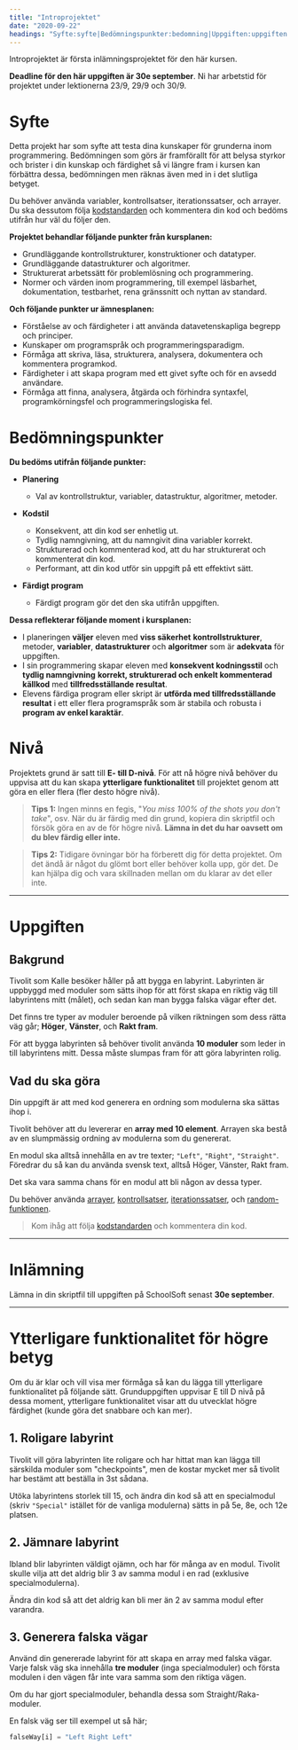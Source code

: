 ```yaml
---
title: "Introprojektet"
date: "2020-09-22"
headings: "Syfte:syfte|Bedömningspunkter:bedomning|Uppgiften:uppgiften|Inlämning:inlamning|För högre betyg:hogre-betyg"
---
```


Introprojektet är första inlämningsprojektet för den här kursen.

**Deadline för den här uppgiften är 30e september**. Ni har arbetstid för projektet under lektionerna 23/9, 29/9 och 30/9.

<a id="syfte"></a>

# Syfte

Detta projekt har som syfte att testa dina kunskaper för grunderna inom programmering. Bedömningen som görs är framförallt för att belysa styrkor och brister i din kunskap och färdighet så vi längre fram i kursen kan förbättra dessa, bedömningen men räknas även med in i det slutliga betyget.

Du behöver använda variabler, kontrollsatser, iterationssatser, och arrayer. Du ska dessutom följa [kodstandarden](https://guteteknik.netlify.app/prog1/kodstandard/) och kommentera din kod och bedöms utifrån hur väl du följer den.

**Projektet behandlar följande punkter från kursplanen:**

- Grundläggande kontrollstrukturer, konstruktioner och datatyper.
- Grundläggande datastrukturer och algoritmer.
- Strukturerat arbetssätt för problemlösning och programmering.
- Normer och värden inom programmering, till exempel läsbarhet, dokumentation, testbarhet, rena gränssnitt och nyttan av standard.

**Och följande punkter ur ämnesplanen:**

- Förståelse av och färdigheter i att använda datavetenskapliga begrepp och principer.
- Kunskaper om programspråk och programmeringsparadigm.
- Förmåga att skriva, läsa, strukturera, analysera, dokumentera och kommentera programkod.
- Färdigheter i att skapa program med ett givet syfte och för en avsedd användare.
- Förmåga att finna, analysera, åtgärda och förhindra syntaxfel, programkörningsfel och programmeringslogiska fel.

<a id="bedomning"></a>

# Bedömningspunkter

**Du bedöms utifrån följande punkter:**

- **Planering**

  - Val av kontrollstruktur, variabler, datastruktur, algoritmer, metoder.

- **Kodstil**

  - Konsekvent, att din kod ser enhetlig ut.
  - Tydlig namngivning, att du namngivit dina variabler korrekt.
  - Strukturerad och kommenterad kod, att du har strukturerat och kommenterat din kod.
  - Performant, att din kod utför sin uppgift på ett effektivt sätt.

- **Färdigt program**
  - Färdigt program gör det den ska utifrån uppgiften.

**Dessa reflekterar följande moment i kursplanen:**

- I planeringen **väljer** eleven med **viss säkerhet** **kontrollstrukturer**, metoder, **variabler**, **datastrukturer** och **algoritmer** som är **adekvata** för uppgiften.
- I sin programmering skapar eleven med **konsekvent kodningsstil** och **tydlig namngivning** **korrekt, strukturerad och enkelt kommenterad källkod** med **tillfredsställande resultat**.
- Elevens färdiga program eller skript är **utförda med tillfredsställande resultat** i ett eller flera programspråk som är stabila och robusta i **program av enkel karaktär**.

# Nivå

Projektets grund är satt till **E- till D-nivå**. För att nå högre nivå behöver du uppvisa att du kan skapa **ytterligare funktionalitet** till projektet genom att göra en eller flera (fler desto högre nivå).

> **Tips 1:** Ingen minns en fegis, "_You miss 100% of the shots you don't take_", osv. När du är färdig med din grund, kopiera din skriptfil och försök göra en av de för högre nivå. **Lämna in det du har oavsett om du blev färdig eller inte.**

> **Tips 2:** Tidigare övningar bör ha förberett dig för detta projektet. Om det ändå är något du glömt bort eller behöver kolla upp, gör det. De kan hjälpa dig och vara skillnaden mellan om du klarar av det eller inte.

---

<a id="uppgiften"></a>

# Uppgiften

## Bakgrund

Tivolit som Kalle besöker håller på att bygga en labyrint. Labyrinten är uppbyggd med moduler som sätts ihop för att först skapa en riktig väg till labyrintens mitt (målet), och sedan kan man bygga falska vägar efter det.

Det finns tre typer av moduler beroende på vilken riktningen som dess rätta väg går; **Höger**, **Vänster**, och **Rakt fram**.

För att bygga labyrinten så behöver tivolit använda **10 moduler** som leder in till labyrintens mitt. Dessa måste slumpas fram för att göra labyrinten rolig.

## Vad du ska göra

Din uppgift är att med kod generera en ordning som modulerna ska sättas ihop i.

Tivolit behöver att du levererar en **array med 10 element**. Arrayen ska bestå av en slumpmässig ordning av modulerna som du genererat.

En modul ska alltså innehålla en av tre texter; `"Left"`, `"Right"`, `"Straight"`. Föredrar du så kan du använda svensk text, alltså Höger, Vänster, Rakt fram.

Det ska vara samma chans för en modul att bli någon av dessa typer.

Du behöver använda [arrayer](https://guteteknik.netlify.app/prog1/arrayer/), [kontrollsatser](https://guteteknik.netlify.app/prog1/kontrollsatser/), [iterationssatser](https://guteteknik.netlify.app/prog1/iterationssatser/), och [random-funktionen](https://guteteknik.netlify.app/prog1/random/).

> Kom ihåg att följa [kodstandarden](https://guteteknik.netlify.app/prog1/kodstandard/) och kommentera din kod.

---

<a id="inlamning"></a>

# Inlämning

Lämna in din skriptfil till uppgiften på SchoolSoft senast **30e september**.

---

<a id="hogre-betyg"></a>

# Ytterligare funktionalitet för högre betyg

Om du är klar och vill visa mer förmåga så kan du lägga till ytterligare funktionalitet på följande sätt. Grunduppgiften uppvisar E till D nivå på dessa moment, ytterligare funktionalitet visar att du utvecklat högre färdighet (kunde göra det snabbare och kan mer).

## 1. Roligare labyrint

Tivolit vill göra labyrinten lite roligare och har hittat man kan lägga till särskilda moduler som "checkpoints", men de kostar mycket mer så tivolit har bestämt att beställa in 3st sådana.

Utöka labyrintens storlek till 15, och ändra din kod så att en specialmodul (skriv `"Special"` istället för de vanliga modulerna) sätts in på 5e, 8e, och 12e platsen.

## 2. Jämnare labyrint

Ibland blir labyrinten väldigt ojämn, och har för många av en modul. Tivolit skulle vilja att det aldrig blir 3 av samma modul i en rad (exklusive specialmodulerna).

Ändra din kod så att det aldrig kan bli mer än 2 av samma modul efter varandra.

## 3. Generera falska vägar

Använd din genererade labyrint för att skapa en array med falska vägar. Varje falsk väg ska innehålla **tre moduler** (inga specialmoduler) och första modulen i den vägen får inte vara samma som den riktiga vägen.

Om du har gjort specialmoduler, behandla dessa som Straight/Raka-moduler.

En falsk väg ser till exempel ut så här;

```javascript
falseWay[i] = "Left Right Left"
```
